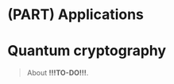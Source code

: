 # (PART) Applications {-}

# Quantum cryptography {#quantum-cryptography}

> About **!!!TO-DO!!!**.

<div class="video" title="Overview" data-videoid="UIwbrM5kfbk"></div>

<div class="video" title="Classical one-time pads" data-videoid="aPxwLXTRpUM"></div>

<div class="video" title="Two approaches to the key distribution problem" data-videoid="AVVfIzDw_RU"></div>

<div class="video" title="Insecure quantum key distribution" data-videoid="UTWWUfJHi4c"></div>

<div class="video" title="Security of shared randomness" data-videoid="rRlBeLWStm0"></div>

<div class="video" title="Security of shared randomness (continued)" data-videoid="B0Q9zE-4vBc"></div>

<div class="video" title="Quantum key distribution" data-videoid="2ExG7UJgfmQ"></div>

<div class="video" title="Comments on quantum key distribution" data-videoid="ieoiPknUxjc"></div>
